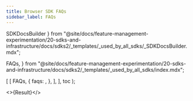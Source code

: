 ```yaml
---
title: Browser SDK FAQs
sidebar_label: FAQs
---
```

  SDKDocsBuilder
} from "@site/docs/feature-management-experimentation/20-sdks-and-infrastructure/docs/sdks2/_templates/_used_by_all_sdks/_SDKDocsBuilder.mdx";

  FAQs,
} from "@site/docs/feature-management-experimentation/20-sdks-and-infrastructure/docs/sdks2/_templates/_used_by_all_sdks/index.mdx";



  [
    [
      FAQs,
      {
        faqs: <JavaScriptFaqs />,
      },
    ],
  ],
  toc
);

<>{Result}</>
